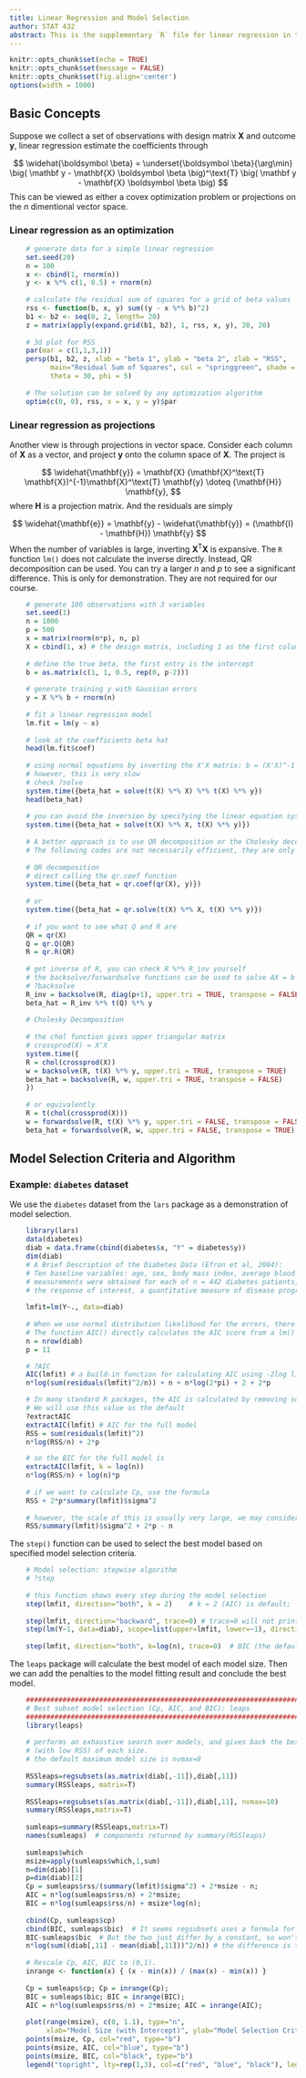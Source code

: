 ```yaml
---
title: Linear Regression and Model Selection
author: STAT 432
abstract: This is the supplementary `R` file for linear regression in the lecture note "LinearReg".
---
```


```r
knitr::opts_chunk$set(echo = TRUE)
knitr::opts_chunk$set(message = FALSE)
knitr::opts_chunk$set(fig.align='center')
options(width = 1000)
```

## Basic Concepts

Suppose we collect a set of observations with design matrix $\mathbf{X}$ and outcome $\mathbf{y}$, linear regression estimate the coefficients through 

$$ \widehat{\boldsymbol \beta} = \underset{\boldsymbol \beta}{\arg\min} \big( \mathbf y - \mathbf{X} \boldsymbol \beta \big)^\text{T} \big( \mathbf y - \mathbf{X} \boldsymbol \beta \big) $$
This can be viewed as either a covex optimization problem or projections on the $n$ dimentional vector space. 

### Linear regression as an optimization

```r
    # generate data for a simple linear regression 
    set.seed(20)
    n = 100
    x <- cbind(1, rnorm(n))
    y <- x %*% c(1, 0.5) + rnorm(n)
    
    # calculate the residual sum of squares for a grid of beta values
    rss <- function(b, x, y) sum((y - x %*% b)^2)
    b1 <- b2 <- seq(0, 2, length= 20)
    z = matrix(apply(expand.grid(b1, b2), 1, rss, x, y), 20, 20)
    
    # 3d plot for RSS
    par(mar = c(1,1,3,1))
    persp(b1, b2, z, xlab = "beta 1", ylab = "beta 2", zlab = "RSS",
          main="Residual Sum of Squares", col = "springgreen", shade = 0.6,
          theta = 30, phi = 5)
    
    # The solution can be solved by any optimization algorithm 
    optim(c(0, 0), rss, x = x, y = y)$par
```

### Linear regression as projections

Another view is through projections in vector space. Consider each column of $\mathbf{X}$ as a vector, and project $\mathbf{y}$ onto the column space of $\mathbf{X}$. The project is 

$$ \widehat{\mathbf{y}} = \mathbf{X} (\mathbf{X}^\text{T} \mathbf{X})^{-1}\mathbf{X}^\text{T} \mathbf{y} \doteq {\mathbf{H}} \mathbf{y}, $$
where $\mathbf{H}$ is a projection matrix. And the residuals are simply 

$$ \widehat{\mathbf{e}} = \mathbf{y} - \widehat{\mathbf{y}} = (\mathbf{I} - \mathbf{H}) \mathbf{y} $$
When the number of variables is large, inverting $\mathbf{X}^\text{T} \mathbf{X}$ is expansive. The `R` function `lm()` does not calculate the inverse directly. Instead, QR decomposition can be used. You can try a larger $n$ and $p$ to see a significant difference. This is only for demonstration. They are not required for our course. 

```r
    # generate 100 observations with 3 variables
    set.seed(1)
    n = 1000
    p = 500
    x = matrix(rnorm(n*p), n, p)
    X = cbind(1, x) # the design matrix, including 1 as the first column
    
    # define the true beta, the first entry is the intercept
    b = as.matrix(c(1, 1, 0.5, rep(0, p-2))) 
    
    # generate training y with Gaussian errors
    y = X %*% b + rnorm(n)
    
    # fit a linear regression model 
    lm.fit = lm(y ~ x)
    
    # look at the coefficients beta hat
    head(lm.fit$coef)
    
    # using normal equations by inverting the X'X matrix: b = (X'X)^-1 X'y 
    # however, this is very slow
    # check ?solve
    system.time({beta_hat = solve(t(X) %*% X) %*% t(X) %*% y})
    head(beta_hat)
    
    # you can avoid the inversion by specifying the linear equation system X'X b = X'y 
    system.time({beta_hat = solve(t(X) %*% X, t(X) %*% y)})    
    
    # A better approach is to use QR decomposition or the Cholesky decomposition 
    # The following codes are not necessarily efficient, they are only for demonstration purpose
    
    # QR decomposition
    # direct calling the qr.coef function
    system.time({beta_hat = qr.coef(qr(X), y)})
    
    # or 
    system.time({beta_hat = qr.solve(t(X) %*% X, t(X) %*% y)})
    
    # if you want to see what Q and R are
    QR = qr(X)
    Q = qr.Q(QR)
    R = qr.R(QR)
    
    # get inverse of R, you can check R %*% R_inv yourself
    # the backsolve/forwardsolve functions can be used to solve AX = b for upper/lower triangular matrix A 
    # ?backsolve
    R_inv = backsolve(R, diag(p+1), upper.tri = TRUE, transpose = FALSE)
    beta_hat = R_inv %*% t(Q) %*% y
    
    # Cholesky Decomposition 
    
    # the chol function gives upper triangular matrix
    # crossprod(X) = X'X
    system.time({
    R = chol(crossprod(X))
    w = backsolve(R, t(X) %*% y, upper.tri = TRUE, transpose = TRUE)
    beta_hat = backsolve(R, w, upper.tri = TRUE, transpose = FALSE)
    })
    
    # or equivalently 
    R = t(chol(crossprod(X)))
    w = forwardsolve(R, t(X) %*% y, upper.tri = FALSE, transpose = FALSE)
    beta_hat = forwardsolve(R, w, upper.tri = FALSE, transpose = TRUE) # the transpose = TRUE means that we are solving for R'b = w instead of Rb = w 
```

## Model Selection Criteria and Algorithm

### Example: `diabetes` dataset

We use the `diabetes` dataset from the `lars` package as a demonstration of model selection. 

```r
    library(lars)
    data(diabetes)
    diab = data.frame(cbind(diabetes$x, "Y" = diabetes$y))
    dim(diab)
    # A Brief Description of the Diabetes Data (Efron et al, 2004):
    # Ten baseline variables: age, sex, body mass index, average blood pressure, and six blood serum
    # measurements were obtained for each of n = 442 diabetes patients, as well as
    # the response of interest, a quantitative measure of disease progression one year after baseline 
    
    lmfit=lm(Y~., data=diab)
    
    # When we use normal distribution likelihood for the errors, there are 12 parameters
    # The function AIC() directly calculates the AIC score from a lm() fitted model 
    n = nrow(diab)
    p = 11

    # ?AIC
    AIC(lmfit) # a build-in function for calculating AIC using -2log likelihood
    n*log(sum(residuals(lmfit)^2/n)) + n + n*log(2*pi) + 2 + 2*p

    # In many standard R packages, the AIC is calculated by removing some constants from the likelihood 
    # We will use this value as the default
    ?extractAIC
    extractAIC(lmfit) # AIC for the full model
    RSS = sum(residuals(lmfit)^2)
    n*log(RSS/n) + 2*p

    # so the BIC for the full model is 
    extractAIC(lmfit, k = log(n))
    n*log(RSS/n) + log(n)*p
    
    # if we want to calculate Cp, use the formula
    RSS + 2*p*summary(lmfit)$sigma^2
    
    # however, the scale of this is usually very large, we may consider the following version
    RSS/summary(lmfit)$sigma^2 + 2*p - n
```

The `step()` function can be used to select the best model based on specified model selection criteria. 

```r
    # Model selection: stepwise algorithm 
    # ?step
    
    # this function shows every step during the model selection 
    step(lmfit, direction="both", k = 2)    # k = 2 (AIC) is default; 
    
    step(lmfit, direction="backward", trace=0) # trace=0 will not print intermediate results
    step(lm(Y~1, data=diab), scope=list(upper=lmfit, lower=~1), direction="forward", trace=0)
    
    step(lmfit, direction="both", k=log(n), trace=0)  # BIC (the default value for k=2, which corresponds to AIC)
```

The `leaps` package will calculate the best model of each model size. Then we can add the penalties to the model fitting result and conclude the best model. 

```r
    ##########################################################################
    # Best subset model selection (Cp, AIC, and BIC): leaps 
    ##########################################################################
    library(leaps)
    
    # performs an exhaustive search over models, and gives back the best model 
    # (with low RSS) of each size.
    # the default maximum model size is nvmax=8
    
    RSSleaps=regsubsets(as.matrix(diab[,-11]),diab[,11])
    summary(RSSleaps, matrix=T)
    
    RSSleaps=regsubsets(as.matrix(diab[,-11]),diab[,11], nvmax=10)
    summary(RSSleaps,matrix=T)
    
    sumleaps=summary(RSSleaps,matrix=T)
    names(sumleaps)  # components returned by summary(RSSleaps)
    
    sumleaps$which
    msize=apply(sumleaps$which,1,sum)
    n=dim(diab)[1]
    p=dim(diab)[2]
    Cp = sumleaps$rss/(summary(lmfit)$sigma^2) + 2*msize - n;
    AIC = n*log(sumleaps$rss/n) + 2*msize;
    BIC = n*log(sumleaps$rss/n) + msize*log(n);
    
    cbind(Cp, sumleaps$cp)
    cbind(BIC, sumleaps$bic)  # It seems regsubsets uses a formula for BIC different from the one we used. 
    BIC-sumleaps$bic  # But the two just differ by a constant, so won't affect the model selection result. 
    n*log(sum((diab[,11] - mean(diab[,11]))^2/n)) # the difference is the score of an intercept model
    
    # Rescale Cp, AIC, BIC to (0,1).
    inrange <- function(x) { (x - min(x)) / (max(x) - min(x)) }
    
    Cp = sumleaps$cp; Cp = inrange(Cp);
    BIC = sumleaps$bic; BIC = inrange(BIC);
    AIC = n*log(sumleaps$rss/n) + 2*msize; AIC = inrange(AIC);
    
    plot(range(msize), c(0, 1.1), type="n", 
         xlab="Model Size (with Intercept)", ylab="Model Selection Criteria")
    points(msize, Cp, col="red", type="b")
    points(msize, AIC, col="blue", type="b")
    points(msize, BIC, col="black", type="b")
    legend("topright", lty=rep(1,3), col=c("red", "blue", "black"), legend=c("Cp", "AIC", "BIC"))
```
